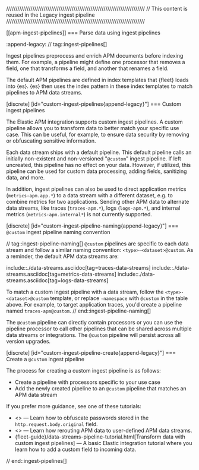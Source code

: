 //////////////////////////////////////////////////////////////////////////
// This content is reused in the Legacy ingest pipeline
//////////////////////////////////////////////////////////////////////////

[[apm-ingest-pipelines]]
=== Parse data using ingest pipelines

:append-legacy:
// tag::ingest-pipelines[]

Ingest pipelines preprocess and enrich APM documents before indexing them.
For example, a pipeline might define one processor that removes a field,
one that transforms a field, and another that renames a field.

The default APM pipelines are defined in index templates that {fleet} loads into {es}.
{es} then uses the index pattern in these index templates to match pipelines to APM data streams.

[discrete]
[id="custom-ingest-pipelines{append-legacy}"]
=== Custom ingest pipelines

The Elastic APM integration supports custom ingest pipelines.
A custom pipeline allows you to transform data to better match your specific use case.
This can be useful, for example, to ensure data security by removing or obfuscating sensitive information.

Each data stream ships with a default pipeline.
This default pipeline calls an initially non-existent and non-versioned "`@custom`" ingest pipeline.
If left uncreated, this pipeline has no effect on your data. However, if utilized,
this pipeline can be used for custom data processing, adding fields, sanitizing data, and more.

In addition, ingest pipelines can also be used to direct application metrics (`metrics-apm.app.*`) to a data stream with a different dataset, e.g. to combine metrics for two applications.
Sending other APM data to alternate data streams, like traces (`traces-apm.*`), logs (`logs-apm.*`), and internal metrics (`metrics-apm.internal*`) is not currently supported.

[discrete]
[id="custom-ingest-pipeline-naming{append-legacy}"]
=== `@custom` ingest pipeline naming convention

// tag::ingest-pipeline-naming[]
`@custom` pipelines are specific to each data stream and follow a similar naming convention: `<type>-<dataset>@custom`.
As a reminder, the default APM data streams are:

include::./data-streams.asciidoc[tag=traces-data-streams]
include::./data-streams.asciidoc[tag=metrics-data-streams]
include::./data-streams.asciidoc[tag=logs-data-streams]

To match a custom ingest pipeline with a data stream, follow the `<type>-<dataset>@custom` template,
or replace `-namespace` with `@custom` in the table above.
For example, to target application traces, you'd create a pipeline named `traces-apm@custom`.
// end::ingest-pipeline-naming[]

The `@custom` pipeline can directly contain processors or you can use the
pipeline processor to call other pipelines that can be shared across multiple data streams or integrations.
The `@custom` pipeline will persist across all version upgrades.

[discrete]
[id="custom-ingest-pipeline-create{append-legacy}"]
=== Create a `@custom` ingest pipeline

The process for creating a custom ingest pipeline is as follows:

* Create a pipeline with processors specific to your use case
* Add the newly created pipeline to an `@custom` pipeline that matches an APM data stream

If you prefer more guidance, see one of these tutorials:

* <<apm-filters-ingest-pipeline>> — Learn how to obfuscate passwords stored in the `http.request.body.original` field.
* <<apm-data-stream-rerouting>> — Learn how rerouting APM data to user-defined APM data streams.
* {fleet-guide}/data-streams-pipeline-tutorial.html[Transform data with custom ingest pipelines] — A basic Elastic integration tutorial where you learn how to add a custom field to incoming data.

// end::ingest-pipelines[]
